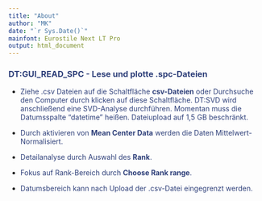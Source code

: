 ```yaml
---
title: "About"
author: "MK"
date: "`r Sys.Date()`"
mainfont: Eurostile Next LT Pro
output: html_document
---
```


### <span style="color:#2f407a"> DT:GUI_READ_SPC - Lese und plotte .spc-Dateien </span>


* <span style="color:#2f407a"> Ziehe .csv Dateien auf die Schaltfläche **csv-Dateien** oder Durchsuche den Computer durch klicken auf diese Schaltfläche. DT:SVD wird anschließend eine SVD-Analyse durchführen. Momentan muss die Datumsspalte "datetime" heißen. Dateiupload auf 1,5 GB beschränkt. </span>

* <span style="color:#2f407a"> Durch aktivieren von **Mean Center Data** werden die Daten Mittelwert-Normalisiert. </span>

* <span style="color:#2f407a"> Detailanalyse durch Auswahl des **Rank**. </span>  

* <span style="color:#2f407a"> Fokus auf Rank-Bereich durch **Choose Rank range**. </span>

* <span style="color:#2f407a"> Datumsbereich kann nach Upload der .csv-Datei eingegrenzt werden. </span>